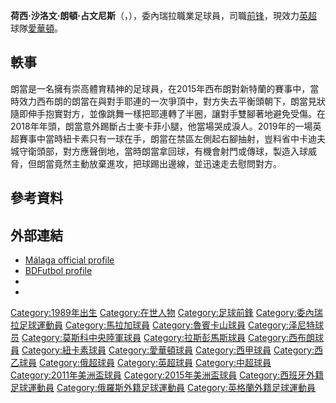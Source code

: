 {{noteTA
|G1=Football
|G2=uefa
|G3=EPL
|G4=laliga
|1=zh-hans:何塞·萨洛蒙·隆东·吉梅内斯;zh-hant:荷西·沙洛文·朗頓·占文尼斯;
|2=zh-hans:何塞;zh-hant:荷西;
|3=zh-hans:萨洛蒙;zh-hant:沙洛文;
|4=zh-hans:隆东;zh-hant:朗頓;
|5=zh-hans:吉梅内斯;zh-hant:占文尼斯;
}}

{{Infobox football biography
| name = 沙洛文·朗頓<br>''Salomón Rondón''
| image = Rondon.JPG
| caption = 
| fullname = José Salomón Rondón Giménez
| birth_date = {{Birth date and age|1989|9|16|df=y}}
| birth_place = {{VEN}}[[卡拉卡斯|卡拉卡斯]]
| height = {{height|m=1.89}}<ref>{{cite news|url=http://en.fc-zenit.ru/main/team/players/14318.html|title=Salomón Rondón|publisher=Zenit's official website|accessdate=16 April 2014|deadurl=yes|archiveurl=https://web.archive.org/web/20140413223838/https://en.fc-zenit.ru/main/team/players/14318.html|archivedate=2014年4月13日}}</ref>
| position = [[前鋒_(足球)|前锋]]
| currentclub =  [[埃弗頓足球俱乐部|愛華頓]]
| clubnumber = 33
| youthyears1 = 1996–2004 | youthclubs1 = San José de Calasanz
| youthyears2 = 2004–2005 | youthclubs2 = Deportivo Gulima
| youthyears3 = 2005–2006 | youthclubs3 = [[阿拉瓜|阿拉瓜]]
| years1 = 2006–2008 | clubs1 = [[阿拉瓜|阿拉瓜]]                       | caps1 = 49 | goals1 = 15
| years2 = 2008–2010 | clubs2 = [[拉斯彭馬斯|拉斯彭馬斯]]                   | caps2 = 46 | goals2 = 12
| years3 = 2010–2012 | clubs3 = [[馬拉加足球俱樂部|馬拉加]]      | caps3 = 67 | goals3 = 25
| years4 = 2012–2014 | clubs4 = [[魯賓卡山|魯賓卡山]]                     | caps4 = 36 | goals4 = 13
| years5 = 2014–2015 | clubs5 = [[辛尼特|辛尼特]]                       | caps5 = 37 | goals5 = 20
| years6 = 2015–2019 | clubs6 = [[西布朗足球會|西布朗]]          | caps6 = 108 | goals6 = 24
| years7 = 2018–2019 | clubs7 = → [[纽卡斯尔联足球俱乐部|纽卡斯尔联]] (外借)    | caps7 = 32 | goals7 = 11
| years8 = 2019–2021 | clubs8 = [[大連一方|大連一方]]                  | caps8 = 27 | goals8 = 14
| years9 = 2021       | clubs9 = → [[莫斯科中央陆军足球俱乐部|莫斯科中央陆军]] (外借)                  | caps9 = 10 | goals9 = 4
| years10 = 2021-     | clubs10 = [[埃弗頓足球俱乐部|愛華頓]]                  | caps10 = 11 | goals10 = 1
| nationalyears1 = 2009  | nationalteam1 = [[委內瑞拉20歲以下國家足球隊|委內瑞拉U20]] | nationalcaps1 = 11 | nationalgoals1 =  7
| nationalyears2 = 2008– | nationalteam2 = [[委內瑞拉國家足球隊|委內瑞拉]]              | nationalcaps2 = 82 | nationalgoals2 = 31
| pcupdate = 2021年12月12日
| ntupdate = 2020年11月17日
}}

{{Spanish name|Rondón|Giménez}}
'''荷西·沙洛文·朗頓·占文尼斯'''（{{lang-es|'''José Salomón Rondón Giménez'''}}，{{bd|1989年|9月16日}}），委內瑞拉職業足球員，司職[[前鋒_(足球)|前锋]]，現效力[[英超|英超]]球隊[[埃弗頓足球俱乐部|愛華頓]]。

==軼事==
朗當是一名擁有崇高體育精神的足球員，在2015年西布朗對新特蘭的賽事中，當時效力西布朗的朗當在與對手耶連的一次爭頂中，對方失去平衡頭朝下，朗當見狀隨即伸手抱實對方，並像跳舞一樣把耶連轉了半圈，讓對手雙腳著地避免受傷。在2018年年頭，朗當意外踢斷占士麥卡菲小腿，他當場哭成淚人。2019年的一場英超賽事中當時紐卡素只有一球在手，朗當在禁區左側起右腳抽射，豈料省中卡迪夫城守衛頭部，對方應聲倒地，當時朗當拿回球，有機會射門或傳球，製造入球威脅，但朗當竟然主動放棄進攻，把球踢出邊線，並迅速走去慰問對方。

==參考資料==
{{Reflist}}

==外部連結==
*[https://web.archive.org/web/20141006094016/http://www.malagacf.com/en/malaga/squad/salomon-rondon/1/396 Málaga official profile]
*[http://www.bdfutbol.com/en/j/j9374.html BDFutbol profile] {{Wayback|url=http://www.bdfutbol.com/en/j/j9374.html |date=20121021082530 }}
*{{NFT player|pid=24933|Salomón Rondón}}
*{{FIFA player|305416|Salomón Rondón}}

{{愛華頓球員名單}}
{{2016年美洲盃足球賽委內瑞拉參賽名單}}

{{DEFAULTSORT:Rondon, Jose Salomon}}
[[Category:1989年出生|Category:1989年出生]]
[[Category:在世人物|Category:在世人物]]
[[Category:足球前鋒|Category:足球前鋒]]
[[Category:委內瑞拉足球運動員|Category:委內瑞拉足球運動員]]
[[Category:馬拉加球員|Category:馬拉加球員]]
[[Category:魯賓卡山球員|Category:魯賓卡山球員]]
[[Category:泽尼特球员|Category:泽尼特球员]]
[[Category:莫斯科中央陸軍球員|Category:莫斯科中央陸軍球員]]
[[Category:拉斯彭馬斯球員|Category:拉斯彭馬斯球員]]
[[Category:西布朗球員|Category:西布朗球員]]
[[Category:紐卡素球員|Category:紐卡素球員]]
[[Category:愛華頓球員|Category:愛華頓球員]]
[[Category:西甲球員|Category:西甲球員]]
[[Category:西乙球員|Category:西乙球員]]
[[Category:俄超球員|Category:俄超球員]]
[[Category:英超球員|Category:英超球員]]
[[Category:中超球員|Category:中超球員]]
[[Category:2011年美洲盃球員|Category:2011年美洲盃球員]]
[[Category:2015年美洲盃球員|Category:2015年美洲盃球員]]
[[Category:西班牙外籍足球運動員|Category:西班牙外籍足球運動員]]
[[Category:俄羅斯外籍足球運動員|Category:俄羅斯外籍足球運動員]]
[[Category:英格蘭外籍足球運動員|Category:英格蘭外籍足球運動員]]